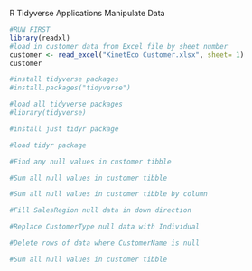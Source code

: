 R Tidyverse Applications
Manipulate Data

```r
#RUN FIRST
library(readxl)
#load in customer data from Excel file by sheet number
customer <- read_excel("KinetEco Customer.xlsx", sheet= 1)
customer
```

```r
#install tidyverse packages
#install.packages("tidyverse")
```

```r
#load all tidyverse packages
#library(tidyverse)
```

```r
#install just tidyr package

```

```r
#load tidyr package

```


```r
#Find any null values in customer tibble

```

```r
#Sum all null values in customer tibble

```

```r
#Sum all null values in customer tibble by column

```

```r
#Fill SalesRegion null data in down direction

```

```r
#Replace CustomerType null data with Individual

```

```r
#Delete rows of data where CustomerName is null

```

```r
#Sum all null values in customer tibble

```
